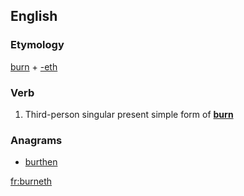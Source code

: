 ==English==

===Etymology===
[[burn]] + [[-eth]]

===Verb===
{{en-verb form}}

# {{context|archaic|lang=en}} Third-person singular present simple form of '''[[burn]]'''

===Anagrams===
* [[burthen#English|burthen]]

[[fr:burneth]]